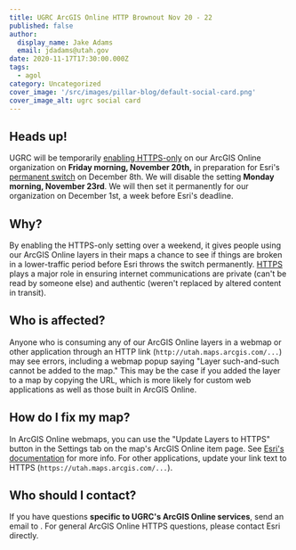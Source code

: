 ```yaml
---
title: UGRC ArcGIS Online HTTP Brownout Nov 20 - 22
published: false
author:
  display_name: Jake Adams
  email: jdadams@utah.gov
date: 2020-11-17T17:30:00.000Z
tags:
  - agol
category: Uncategorized
cover_image: '/src/images/pillar-blog/default-social-card.png'
cover_image_alt: ugrc social card
---
```



## Heads up!

UGRC will be temporarily [enabling HTTPS-only](https://support.esri.com/en/Technical-Article/000022877) on our ArcGIS Online organization on **Friday morning, November 20th,** in preparation for Esri's [permanent switch](https://support.esri.com/en/https_only) on December 8th. We will disable the setting **Monday morning, November 23rd**. We will then set it permanently for our organization on December 1st, a week before Esri's deadline.

## Why?

By enabling the HTTPS-only setting over a weekend, it gives people using our ArcGIS Online layers in their maps a chance to see if things are broken in a lower-traffic period before Esri throws the switch permanently. [HTTPS](https://en.wikipedia.org/wiki/HTTPS) plays a major role in ensuring internet communications are private (can't be read by someone else) and authentic (weren't replaced by altered content in transit).

## Who is affected?

Anyone who is consuming any of our ArcGIS Online layers in a webmap or other application through an HTTP link (`http://utah.maps.arcgis.com/...`) may see errors, including a webmap popup saying "Layer such-and-such cannot be added to the map." This may be the case if you added the layer to a map by copying the URL, which is more likely for custom web applications as well as those built in ArcGIS Online.

## How do I fix my map?

In ArcGIS Online webmaps, you can use the "Update Layers to HTTPS" button in the Settings tab on the map's ArcGIS Online item page. See [Esri's documentation](https://doc.arcgis.com/en/arcgis-online/reference/faq.htm#LAYERS_HTTPS) for more info. For other applications, update your link text to HTTPS (`https://utah.maps.arcgis.com/...`).

## Who should I contact?

If you have questions **specific to UGRC's ArcGIS Online services**, send an email to <Contacts inline subject="HTTP Brownout Post" contactKey="discover" />. For general ArcGIS Online HTTPS questions, please contact Esri directly.

